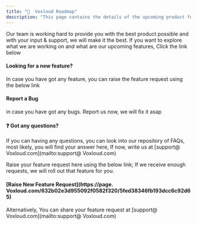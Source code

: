 ```yaml
---
title: "🐧  Voxloud Roadmap"
description: "This page contains the details of the upcoming product features."
---
```


Our team is working hard to provide you with the best product possible and with your input & support, we will make it the best. If you want to explore what we are working on and what are our upcoming features, Click the link below

#### **Looking for a new feature?**

In case you have got any feature, you can raise the feature request using the below link

#### **Report a Bug**

in case you have got any bugs.  Report us now, we will fix it asap

#### **❓ Got any questions?**

If you can having any questions, you can look into our repository of FAQs, most likely, you will find your answer here, If now, write us at [support@ Voxloud.com](mailto:support@ Voxloud.com)

Raise your feature request here using the below link; If we receive enough requests, we will roll out that feature for you.

#### [**Raise New Feature Request**](https://page. Voxloud.com/632b02e3d955092f0582f320/5fed38346fb193dcc6c92d65)

Alternatively, You can share your feature request at [support@ Voxloud.com](mailto:support@ Voxloud.com)
